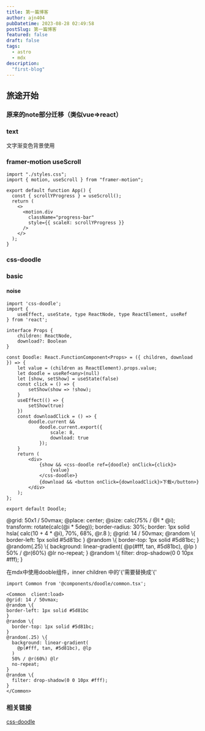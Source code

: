 ```yaml
---
title: 第一篇博客
author: ajn404
pubDatetime: 2023-08-28 02:49:58
postSlug: 第一篇博客
featured: false
draft: false
tags:
  - astro
  - mdx
description:
  "first-blog"
---
```



## 旅途开始

### 原来的note部分迁移（类似vue=>react）


<Basic client:load></Basic>

### text


<Text client:load>文字渐变色背景使用</Text>


### framer-motion useScroll

```tsx
import "./styles.css";
import { motion, useScroll } from "framer-motion";

export default function App() {
  const { scrollYProgress } = useScroll();
  return (
    <>
      <motion.div
        className="progress-bar"
        style={{ scaleX: scrollYProgress }}
      />
    </>
  );
}

```

<MotionScroll client:load></MotionScroll>

### css-doodle 

### basic 


<Doodle client:only/>

#### noise 


<Noise  client:load/>

```tsx
import 'css-doodle';
import {
    useEffect, useState, type ReactNode, type ReactElement, useRef
} from 'react';

interface Props {
    children: ReactNode,
    download?: Boolean
}

const Doodle: React.FunctionComponent<Props> = ({ children, download }) => {
    let value = (children as ReactElement).props.value;
    let doodle = useRef<any>(null)
    let [show, setShow] = useState(false)
    const click = () => {
        setShow(show => !show);
    }
    useEffect(() => {
        setShow(true)
    })
    const downloadClick = () => {
        doodle.current &&
            doodle.current.export({
                scale: 8,
                download: true
            });
    }
    return (
        <div>
            {show && <css-doodle ref={doodle} onClick={click}>
                {value}
            </css-doodle>}
            {download && <button onClick={downloadClick}>下载</button>}
        </div>
    );
};

export default Doodle;
```

<Common  client:load>
@grid: 50x1 / 50vmax;
@place: center;
@size: calc(75% / @I * @i);
transform: rotate(calc(@i * 5deg));
border-radius: 30%;
border: 1px solid hsla(
  calc(10 + 4 * @i), 70%, 68%, @r.8
);
</Common>

<Common  client:load download={true}>
@grid: 14 / 50vmax;
@random \{
border-left: 1px solid #5d81bc
}
@random \{
  border-top: 1px solid #5d81bc;
}
@random(.25) \{
  background: linear-gradient(
    @p(#fff, tan, #5d81bc), @lp
  )
  50% / @r(60%) @lr
  no-repeat;
}
@random \{
  filter: drop-shadow(0 0 10px #fff);
}
</Common>

在mdx中使用dooble组件，inner children 中的'\{'需要替换成'\{'
```mdx
import Common from '@components/doodle/common.tsx';

<Common  client:load>
@grid: 14 / 50vmax;
@random \{
border-left: 1px solid #5d81bc
}
@random \{
  border-top: 1px solid #5d81bc;
}
@random(.25) \{
  background: linear-gradient(
    @p(#fff, tan, #5d81bc), @lp
  )
  50% / @r(60%) @lr
  no-repeat;
}
@random \{
  filter: drop-shadow(0 0 10px #fff);
}
</Common>
```

### 相关链接

[css-doodle](https://css-doodle.com/)
